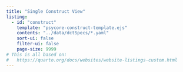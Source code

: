 ```yaml
---
title: "Single Construct View"
listing:
  - id: "construct"
    template: "psycore-construct-template.ejs"
    contents: "../data/dctSpecs/*.yaml"
    sort-ui: false
    filter-ui: false
    page-size: 9999
# This is all based on:
#   https://quarto.org/docs/websites/website-listings-custom.html
---
```


::: {#construct}
:::

<script defer src="../js/construct.js">
</script>
